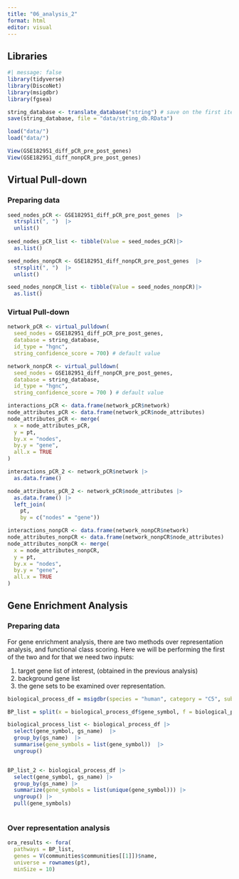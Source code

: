 ```yaml
---
title: "06_analysis_2"
format: html
editor: visual
---
```


## Libraries

```r
#| message: false
library(tidyverse)
library(DiscoNet)
library(msigdbr)
library(fgsea)
```

```r
string_database <- translate_database("string") # save on the first iteration
save(string_database, file = "data/string_db.RData")

load("data/")
load("data/")
```

```r
View(GSE182951_diff_pCR_pre_post_genes)
View(GSE182951_diff_nonpCR_pre_post_genes)
```

## **Virtual Pull-down**

### Preparing data

```r
seed_nodes_pCR <- GSE182951_diff_pCR_pre_post_genes  |> 
  strsplit(", ")  |> 
  unlist() 
  
seed_nodes_pCR_list <- tibble(Value = seed_nodes_pCR)|> 
  as.list()
```

```r
seed_nodes_nonpCR <- GSE182951_diff_nonpCR_pre_post_genes  |> 
  strsplit(", ")  |> 
  unlist()

seed_nodes_nonpCR_list <- tibble(Value = seed_nodes_nonpCR)|>
  as.list()

```

### Virtual Pull-down

```r
network_pCR <- virtual_pulldown(
  seed_nodes = GSE182951_diff_pCR_pre_post_genes, 
  database = string_database, 
  id_type = "hgnc", 
  string_confidence_score = 700) # default value
```

```r
network_nonpCR <- virtual_pulldown(
  seed_nodes = GSE182951_diff_nonpCR_pre_post_genes, 
  database = string_database, 
  id_type = "hgnc", 
  string_confidence_score = 700 ) # default value

```

```r
interactions_pCR <- data.frame(network_pCR$network)
node_attributes_pCR <- data.frame(network_pCR$node_attributes)
node_attributes_pCR <- merge(
  x = node_attributes_pCR, 
  y = pt, 
  by.x = "nodes", 
  by.y = "gene", 
  all.x = TRUE
)

interactions_pCR_2 <- network_pCR$network |> 
  as.data.frame()

node_attributes_pCR_2 <- network_pCR$node_attributes |> 
  as.data.frame() |> 
  left_join(
    pt, 
    by = c("nodes" = "gene"))

```

```r
interactions_nonpCR <- data.frame(network_nonpCR$network)
node_attributes_nonpCR <- data.frame(network_nonpCR$node_attributes)
node_attributes_nonpCR <- merge(
  x = node_attributes_nonpCR, 
  y = pt, 
  by.x = "nodes", 
  by.y = "gene", 
  all.x = TRUE
)
```

## Gene Enrichment Analysis

### Preparing data

For gene enrichment analysis, there are two methods over representation analysis, and functional class scoring. Here we will be performing the first of the two and for that we need two inputs:  

1.  target gene list of interest, (obtained in the previous analysis)
2.  background gene list
3.  the gene sets to be examined over representation.

```r

biological_process_df = msigdbr(species = "human", category = "C5", subcategory = "BP")

BP_list = split(x = biological_process_df$gene_symbol, f = biological_process_df$gs_name)

biological_process_list <- biological_process_df |> 
  select(gene_symbol, gs_name)  |> 
  group_by(gs_name)  |> 
  summarise(gene_symbols = list(gene_symbol))  |> 
  ungroup()


BP_list_2 <- biological_process_df |> 
  select(gene_symbol, gs_name) |> 
  group_by(gs_name) |> 
  summarize(gene_symbols = list(unique(gene_symbol))) |> 
  ungroup() |> 
  pull(gene_symbols)



```

### Over representation analysis

```r
ora_results <- fora(
  pathways = BP_list, 
  genes = V(communities$communities[[1]])$name, 
  universe = rownames(pt), 
  minSize = 10)
```
